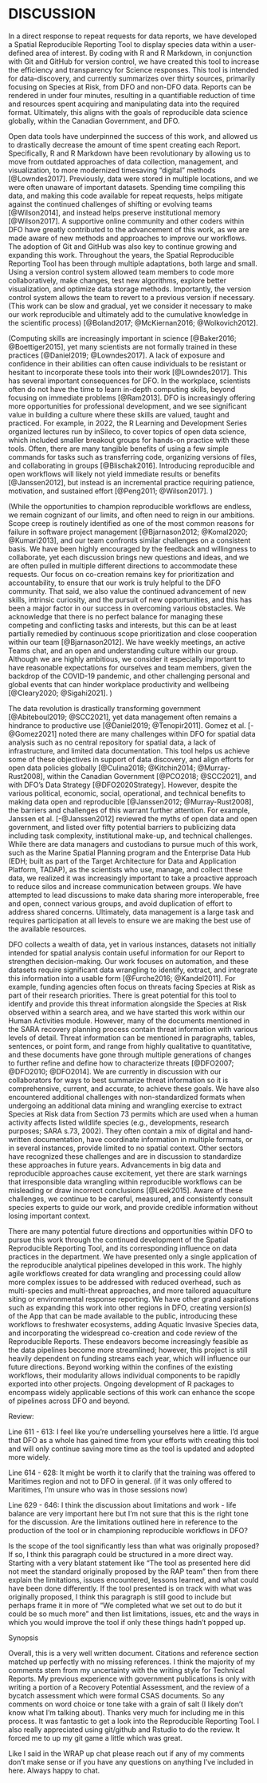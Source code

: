 # DISCUSSION

In a direct response to repeat requests for data reports, we have developed a Spatial Reproducible Reporting Tool to display species data within a user-defined area of interest. By coding with R and R Markdown, in conjunction with Git and GitHub for version control, we have created this tool to increase the efficiency and transparency for Science responses. This tool is intended for data-discovery, and currently summarizes over thirty sources, primarily focusing on Species at Risk, from DFO and non-DFO data. Reports can be rendered in under four minutes, resulting in a quantifiable reduction of time and resources spent acquiring and manipulating data into the required format. Ultimately, this aligns with the goals of reproducible data science globally, within the Canadian Government, and DFO.

Open data tools have underpinned the success of this work, and allowed us to drastically decrease the amount of time spent creating each Report. Specifically, R and R Markdown have been revolutionary by allowing us to move from outdated approaches of data collection, management, and visualization, to more modernized timesaving “digital” methods [@Lowndes2017]. Previously, data were stored in multiple locations, and we were often unaware of important datasets. Spending time compiling this data, and making this code available for repeat requests, helps mitigate against the continued challenges of shifting or evolving teams [@Wilson2014], and instead helps preserve institutional memory [@Wilson2017]. A supportive online community and other coders within DFO have greatly contributed to the advancement of this work, as we are made aware of new methods and approaches to improve our workflows. The adoption of Git and GitHub was also key to continue growing and expanding this work. Throughout the years, the Spatial Reproducible Reporting Tool has been through multiple adaptations, both large and small. Using a version control system allowed team members to code more collaboratively, make changes, test new algorithms, explore better visualization, and optimize data storage methods. Importantly, the version control system allows the team to revert to a previous version if necessary. (This work can be slow and gradual, yet we consider it necessary to make our work reproducible and ultimately add to the cumulative knowledge in the scientific process) [@Boland2017; @McKiernan2016; @Wolkovich2012].

(Computing skills are increasingly important in science [@Baker2016; @Boettiger2015], yet many scientists are not formally trained in these practices [@Daniel2019; @Lowndes2017]. A lack of exposure and confidence in their abilities can often cause individuals to be resistant or hesitant to incorporate these tools into their work [@Lowndes2017]. This has several important consequences for DFO. In the workplace, scientists often do not have the time to learn in-depth computing skills, beyond focusing on immediate problems [@Ram2013]. DFO is increasingly offering more opportunities for professional development, and we see significant value in building a culture where these skills are valued, taught and practiced. For example, in 2022, the R Learning and Development Series organized lectures run by inSileco, to cover topics of open data science, which included smaller breakout groups for hands-on practice with these tools. Often, there are many tangible benefits of using a few simple commands for tasks such as transferring code, organizing versions of files, and collaborating in groups [@Blischak2016]. Introducing reproducible and open workflows will likely not yield immediate results or benefits [@Janssen2012], but instead is an incremental practice requiring patience, motivation, and sustained effort [@Peng2011; @Wilson2017].  )

(While the opportunities to champion reproducible workflows are endless, we remain cognizant of our limits, and often need to reign in our ambitions. Scope creep is routinely identified as one of the most common reasons for failure in software project management [@Bjarnason2012; @Komal2020; @Kumari2013], and our team confronts similar challenges on a consistent basis. We have been highly encouraged by the feedback and willingness to collaborate, yet each discussion brings new questions and ideas, and we are often pulled in multiple different directions to accommodate these requests. Our focus on co-creation remains key for prioritization and accountability, to ensure that our work is truly helpful to the DFO community. That said, we also value the continued advancement of new skills, intrinsic curiosity, and the pursuit of new opportunities, and this has been a major factor in our success in overcoming various obstacles. We acknowledge that there is no perfect balance for managing these competing and conflicting tasks and interests, but this can be at least partially remedied by continuous scope prioritization and close cooperation within our team [@Bjarnason2012]. We have weekly meetings, an active Teams chat, and an open and understanding culture within our group. Although we are highly ambitious, we consider it especially important to have reasonable expectations for ourselves and team members, given the backdrop of the COVID-19 pandemic, and other challenging personal and global events that can hinder workplace productivity and wellbeing [@Cleary2020; @Sigahi2021]. )

The data revolution is drastically transforming government [@Abiteboul2019; @SCC2021], yet data management often remains a hindrance to productive use [@Daniel2019; @Tenopir2011]. Gomez et al. [-@Gomez2021] noted there are many challenges within DFO for spatial data analysis such as no central repository for spatial data, a lack of infrastructure, and limited data documentation. This tool helps us achieve some of these objectives in support of data discovery, and align efforts for open data policies globally [@Culina2018; @Kitchin2014; @Murray-Rust2008], within the Canadian Government [@PCO2018; @SCC2021], and with DFO’s Data Strategy [@DFO2020Strategy]. However, despite the various political, economic, social, operational, and technical benefits to making data open and reproducible [@Janssen2012; @Murray-Rust2008], the barriers and challenges of this warrant further attention. For example, Janssen et al. [-@Janssen2012] reviewed the myths of open data and open government, and listed over fifty potential barriers to publicizing data including task complexity, institutional make-up, and technical challenges. While there are data managers and custodians to pursue much of this work, such as the Marine Spatial Planning program and the Enterprise Data Hub (EDH; built as part of the Target Architecture for Data and Application Platform, TADAP), as the scientists who use, manage, and collect these data, we realized it was increasingly important to take a proactive approach to reduce silos and increase communication between groups. We have attempted to lead discussions to make data sharing more interoperable, free and open, connect various groups, and avoid duplication of effort to address shared concerns. Ultimately, data management is a large task and requires participation at all levels to ensure we are making the best use of the available resources. 

DFO collects a wealth of data, yet in various instances, datasets not initially intended for spatial analysis contain useful information for our Report to strengthen decision-making. Our work focuses on automation, and these datasets require significant data wrangling to identify, extract, and integrate this information into a usable form [@Furche2016; @Kandel2011]. For example, funding agencies often focus on threats facing Species at Risk as part of their research priorities. There is great potential for this tool to identify and provide this threat information alongside the Species at Risk observed within a search area, and we have started this work within our Human Activities module. However, many of the documents mentioned in the SARA recovery planning process contain threat information with various levels of detail. Threat information can be mentioned in paragraphs, tables, sentences, or point form, and range from highly qualitative to quantitative, and these documents have gone through multiple generations of changes to further refine and define how to characterize threats [@DFO2007; @DFO2010; @DFO2014]. We are currently in discussion with our collaborators for ways to best summarize threat information so it is comprehensive, current, and accurate, to achieve these goals. We have also encountered additional challenges with non-standardized formats when undergoing an additional data mining and wrangling exercise to extract Species at Risk data from Section 73 permits which are used when a human activity affects listed wildlife species (e.g., developments, research purposes; SARA s.73, 2002). They often contain a mix of digital and hand-written documentation, have coordinate information in multiple formats, or in several instances, provide limited to no spatial context. Other sectors have recognized these challenges and are in discussion to standardize these approaches in future years. Advancements in big data and reproducible approaches cause excitement, yet there are stark warnings that irresponsible data wrangling within reproducible workflows can be misleading or draw incorrect conclusions [@Leek2015]. Aware of these challenges, we continue to be careful, measured, and consistently consult species experts to guide our work, and provide credible information without losing important context.

There are many potential future directions and opportunities within DFO to pursue this work  through the continued development of the Spatial Reproducible Reporting Tool, and its corresponding influence on data practices in the department. We have presented only a single application of the reproducible analytical pipelines developed in this work. The highly agile workflows created for data wrangling and processing could allow more complex issues to be addressed with reduced overhead, such as multi-species and multi-threat approaches, and more tailored aquaculture siting or environmental response reporting. We have other grand aspirations such as expanding this work into other regions in DFO, creating version(s) of the App that can be made available to the public, introducing these workflows to freshwater ecosystems, adding Aquatic Invasive Species data, and incorporating the widespread co-creation and code review of the Reproducible Reports. These endeavors become increasingly feasible as the data pipelines become more streamlined; however, this project is still heavily dependent on funding streams each year, which will influence our future directions. Beyond working within the confines of the existing workflows, their modularity allows individual components to be rapidly exported into other projects. Ongoing development of R packages to encompass widely applicable sections of this work can enhance the scope of pipelines across DFO and beyond. 

Review:

Line 611 - 613: I feel like you're underselling yourselves here a little. I'd argue that DFO as a whole has gained time from your efforts with creating this tool and will only continue saving more time as the tool is updated and adopted more widely.

Line 614 - 628: It might be worth it to clarify that the training was offered to Maritimes region and not to DFO in general. (if it was only offered to Maritimes, I'm unsure who was in those sessions now)

Line 629 - 646: I think the discussion about limitations and work - life balance are very important here but I'm not sure that this is the right tone for the discussion. Are the limitations outlined here in reference to the production of the tool or in championing reproducible workflows in DFO? 

Is the scope of the tool significantly less than what was originally proposed? If so, I think this paragraph could be structured in a more direct way. Starting with a very blatant statement like "The tool as presented here did not meet the standard originally proposed by the RAP team" then from there explain the limitations, issues encountered, lessons learned, and what could have been done differently. If the tool presented is on track with what was originally proposed, I think this paragraph is still good to include but perhaps frame it in more of "We completed what we set out to do but it could be so much more" and then list limitations, issues, etc and the ways in which you would improve the tool if only these things hadn't popped up.

Synopsis

Overall, this is a very well written document. Citations and reference section matched up perfectly with no missing references. I think the majority of my comments stem from my uncertainty with the writing style for Technical Reports. My previous experience with government publications is only with writing a portion of a Recovery Potential Assessment, and the review of a bycatch assessment which were formal CSAS documents. So any comments on word choice or tone take with a grain of salt (I likely don't know what I'm talking about). 
Thanks very much for including me in this process. It was fantastic to get a look into the Reproducible Reporting Tool. I also really appreciated using git/github and Rstudio to do the review. It forced me to up my git game a little which was great.

Like I said in the WRAP up chat please reach out if any of my comments don't make sense or if you have any questions on anything I've included in here. Always happy to chat.  

\pagebreak
